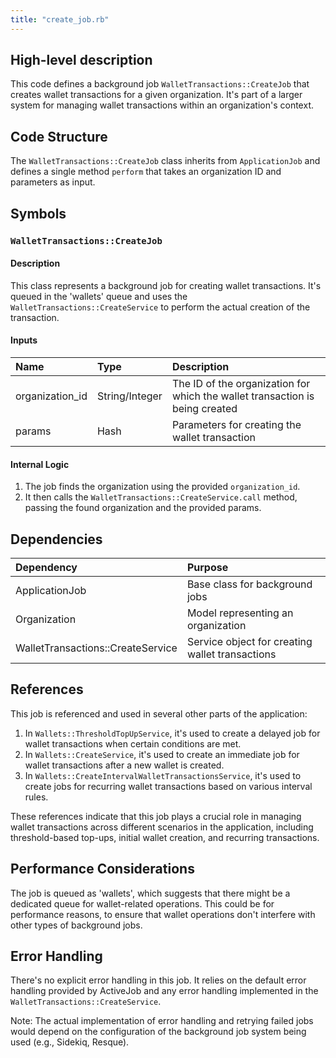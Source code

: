```yaml
---
title: "create_job.rb"
---
```


## High-level description
This code defines a background job `WalletTransactions::CreateJob` that creates wallet transactions for a given organization. It's part of a larger system for managing wallet transactions within an organization's context.

## Code Structure
The `WalletTransactions::CreateJob` class inherits from `ApplicationJob` and defines a single method `perform` that takes an organization ID and parameters as input.

## Symbols

### `WalletTransactions::CreateJob`
#### Description
This class represents a background job for creating wallet transactions. It's queued in the 'wallets' queue and uses the `WalletTransactions::CreateService` to perform the actual creation of the transaction.

#### Inputs
| Name | Type | Description |
|:-----|:-----|:------------|
| organization_id | String/Integer | The ID of the organization for which the wallet transaction is being created |
| params | Hash | Parameters for creating the wallet transaction |

#### Internal Logic
1. The job finds the organization using the provided `organization_id`.
2. It then calls the `WalletTransactions::CreateService.call` method, passing the found organization and the provided params.

## Dependencies
| Dependency | Purpose |
|:-----------|:--------|
| ApplicationJob | Base class for background jobs |
| Organization | Model representing an organization |
| WalletTransactions::CreateService | Service object for creating wallet transactions |

## References
This job is referenced and used in several other parts of the application:

1. In `Wallets::ThresholdTopUpService`, it's used to create a delayed job for wallet transactions when certain conditions are met.
2. In `Wallets::CreateService`, it's used to create an immediate job for wallet transactions after a new wallet is created.
3. In `Wallets::CreateIntervalWalletTransactionsService`, it's used to create jobs for recurring wallet transactions based on various interval rules.

These references indicate that this job plays a crucial role in managing wallet transactions across different scenarios in the application, including threshold-based top-ups, initial wallet creation, and recurring transactions.

## Performance Considerations
The job is queued as 'wallets', which suggests that there might be a dedicated queue for wallet-related operations. This could be for performance reasons, to ensure that wallet operations don't interfere with other types of background jobs.

## Error Handling
There's no explicit error handling in this job. It relies on the default error handling provided by ActiveJob and any error handling implemented in the `WalletTransactions::CreateService`.

Note: The actual implementation of error handling and retrying failed jobs would depend on the configuration of the background job system being used (e.g., Sidekiq, Resque).